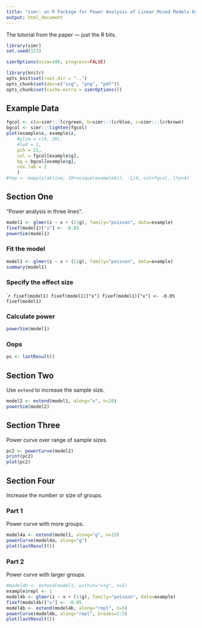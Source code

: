 ```yaml
---
title: "simr: an R Package for Power Analysis of Linear Mixed Models by Simulation"
output: html_document
---
```


The tutorial from the paper --- just the R bits.

```r
library(simr)
set.seed(123)
```

```r
simrOptions(nsim=100, progress=FALSE)
```

```r
library(knitr)
opts_knit$set(root.dir = "..")
opts_chunk$set(dev=c("svg", "png", "pdf"))
opts_chunk$set(cache.extra = simrOptions())
```

## Example Data

```r
fgcol <- c(a=simr:::lcrgreen, b=simr:::lcrblue, c=simr:::lcrbrown)
bgcol <- simr:::lighten(fgcol)
plot(example$x, example$z,
    #ylim = c(0, 20),
    #lwd = 2,
    pch = 21,
    col = fgcol[example$g],
    bg = bgcol[example$g],
    cex.lab = 2
    )
#tmp <- mapply(abline, 10+unique(example$z), -1/4, col=fgcol, lty=4)
```

## Section One

"Power analysis in three lines".

```r
model1 <- glmer(z ~ x + (1|g), family="poisson", data=example)
fixef(model1)["x"] <- -0.05
powerSim(model1)
```

### Fit the model

```r
model1 <- glmer(z ~ x + (1|g), family="poisson", data=example)
summary(model1)
```

### Specify the effect size

````r
fixef(model1)
fixef(model1)["x"]
fixef(model1)["x"] <- -0.05
fixef(model1)
```

### Calculate power

```r
powerSim(model1)
```

### Oops

```r
ps <- lastResult()
```

## Section Two

Use `extend` to increase the sample size.

```r
model2 <- extend(model1, along="x", n=20)
powerSim(model2)
```

## Section Three

Power curve over range of sample sizes.

```r
pc2 <- powerCurve(model2)
print(pc2)
plot(pc2)
```

## Section Four

Increase the number or size of groups.

### Part 1

Power curve with more groups.

```r
model4a <- extend(model1, along="g", n=15)
powerCurve(model4a, along="g")
plot(lastResult())
```

### Part 2

Power curve with larger groups.

```r
#model4b <- extend(model1, within="x+g", n=5)
example$repl <- 1
model4b <- glmer(z ~ x + (1|g), family="poisson", data=example)
fixef(model4b)["x"] <- -0.05
model4b <- extend(model4b, along="repl", n=5)
powerCurve(model4b, along="repl", breaks=1:5)
plot(lastResult())
```
